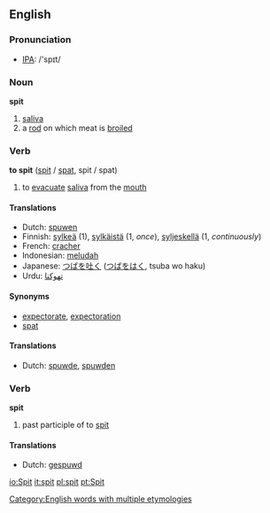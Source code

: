 ==English==
=== Pronunciation ===
*[[w:IPA|IPA]]: /'spɪt/

=== Noun ===
'''spit'''

# [[saliva]]
# a [[rod]] on which meat is [[broiled]]

=== Verb ===
'''to spit''' ([[spit]] / [[spat]], spit / spat)

# to [[evacuate]] [[saliva]] from the [[mouth]]

==== Translations ====
*Dutch: [[spuwen]]
*Finnish: [[sylkeä]] (1), [[sylkäistä]] (1, ''once''), [[syljeskellä]] (1, ''continuously'')
*French: [[cracher]]
*Indonesian: [[ludah|meludah]]
*Japanese: [[つば]]を[[吐く]] ([[つば]]を[[はく]], tsuba wo haku)
*Urdu: [[تهوکنا]]

==== Synonyms ====
*[[expectorate]], [[expectoration]]
*[[spat]]

==== Translations ====
*Dutch: [[spuwde]], [[spuwden]]

=== Verb ===
'''spit'''

# past participle of to [[spit]]

==== Translations ====
*Dutch: [[gespuwd]]

[[Category:English words with multiple etymologies]]

[[io:Spit]]
[[it:spit]]
[[pl:spit]]
[[pt:Spit]]